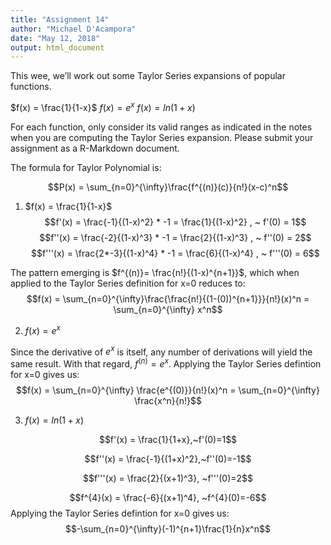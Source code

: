 ```yaml
---
title: "Assignment 14"
author: "Michael D'Acampora"
date: "May 12, 2018"
output: html_document
---
```


This wee, we'll work out some Taylor Series expansions of popular functions.

$f(x) = \frac{1}{1-x}$
$f(x) = e^x$
$f(x) = ln(1+x)$

For each function, only consider its valid ranges as indicated in the notes when you are computing the Taylor Series expansion. Please submit your assignment as a R-Markdown document.

The formula for Taylor Polynomial is:

$$P(x) = \sum_{n=0}^{\infty}\frac{f^{(n)}(c)}{n!}(x-c)^n$$

1. $f(x) = \frac{1}{1-x}$
$$f'(x) = \frac{-1}{(1-x)^2} * -1 = \frac{1}{(1-x)^2} , ~ f'(0) = 1$$
$$f''(x) = \frac{-2}{(1-x)^3} * -1 = \frac{2}{(1-x)^3} , ~ f''(0) = 2$$
$$f'''(x) = \frac{2*-3}{(1-x)^4} * -1 = \frac{6}{(1-x)^4} , ~ f'''(0) = 6$$

The pattern emerging is $f^{(n)}= \frac{n!}{(1-x)^{n+1}}$, which when applied to the Taylor Series definition for x=0 reduces to: $$f(x) = \sum_{n=0}^{\infty}\frac{\frac{n!}{(1-(0))^{n+1}}}{n!}(x)^n = \sum_{n=0}^{\infty} x^n$$

2. $f(x) = e^x$

Since the derivative of $e^x$ is itself, any number of derivations will yield the same result. With that regard, $f^{(n)}=e^x$. 
Applying the Taylor Series defintion for x=0 gives us:
$$f(x) = \sum_{n=0}^{\infty} \frac{e^{(0)}}{n!}(x)^n = \sum_{n=0}^{\infty} \frac{x^n}{n!}$$

3. $f(x) = ln(1+x)$

$$f'(x) = \frac{1}{1+x},~f'(0)=1$$

$$f''(x) = \frac{-1}{(1+x)^2},~f''(0)=-1$$

$$f'''(x) = \frac{2}{(x+1)^3}, ~f'''(0)=2$$

$$f^{4}(x) = \frac{-6}{(x+1)^4}, ~f^{4}(0)=-6$$
Applying the Taylor Series defintion for x=0 gives us:
$$-\sum_{n=0}^{\infty}(-1)^{n+1}\frac{1}{n}x^n$$